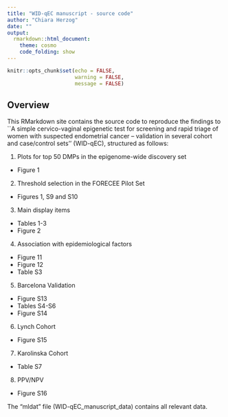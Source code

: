 ```yaml
---
title: "WID-qEC manuscript - source code"
author: "Chiara Herzog"
date: ""
output:
  rmarkdown::html_document:
    theme: cosmo
    code_folding: show
---
```


```r
knitr::opts_chunk$set(echo = FALSE,
                      warning = FALSE,
                      message = FALSE)
```

## Overview

This RMarkdown site contains the source code to reproduce the findings to ``A simple cervico-vaginal epigenetic test for screening and rapid triage of women with suspected endometrial cancer – validation in several cohort and case/control sets'' (WID-qEC), structured as follows:

1. Plots for top 50 DMPs in the epigenome-wide discovery set
  * Figure 1
2. Threshold selection in the FORECEE Pilot Set
  * Figures 1, S9 and S10
3. Main display items
  * Tables 1-3
  * Figure 2
4. Association with epidemiological factors
  * Figure 11
  * Figure 12
  * Table S3
5. Barcelona Validation
  * Figure S13
  * Tables S4-S6
  * Figure S14
6. Lynch Cohort
  * Figure S15
7. Karolinska Cohort
  * Table S7
8. PPV/NPV
  * Figure S16
  
The "mldat" file (WID-qEC_manuscript_data) contains all relevant data.
